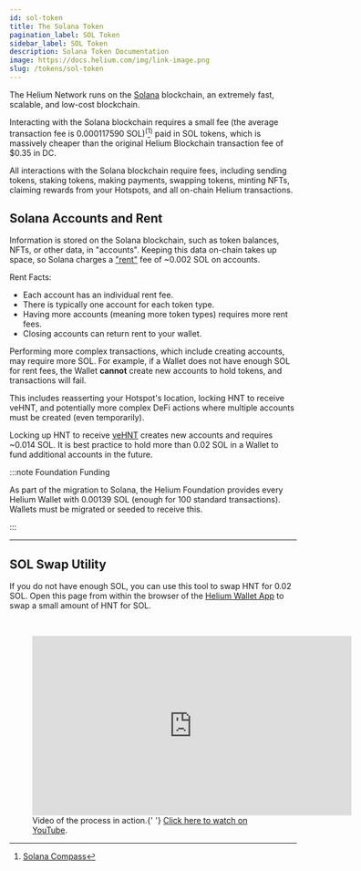 ```yaml
---
id: sol-token
title: The Solana Token
pagination_label: SOL Token
sidebar_label: SOL Token
description: Solana Token Documentation
image: https://docs.helium.com/img/link-image.png
slug: /tokens/sol-token
---
```


The Helium Network runs on the [Solana](https://solana.com/) blockchain, an extremely fast,
scalable, and low-cost blockchain.

Interacting with the Solana blockchain requires a small fee (the average transaction fee is
0.000117590 SOL)<sup>(</sup>[^1]<sup>)</sup> paid in SOL tokens, which is massively cheaper than the
original Helium Blockchain transaction fee of $0.35 in DC.

[^1]: [Solana Compass](https://solanacompass.com/statistics/fees)

All interactions with the Solana blockchain require fees, including sending tokens, staking tokens,
making payments, swapping tokens, minting NFTs, claiming rewards from your Hotspots, and all
on-chain Helium transactions.

## Solana Accounts and Rent

Information is stored on the Solana blockchain, such as token balances, NFTs, or other data, in
"accounts". Keeping this data on-chain takes up space, so Solana charges a
["rent"](https://solana.com/docs/terminology#rent) fee of ~0.002 SOL on accounts.

Rent Facts:

- Each account has an individual rent fee.
- There is typically one account for each token type.
- Having more accounts (meaning more token types) requires more rent fees.
- Closing accounts can return rent to your wallet.

Performing more complex transactions, which include creating accounts, may require more SOL. For
example, if a Wallet does not have enough SOL for rent fees, the Wallet **cannot** create new
accounts to hold tokens, and transactions will fail.

This includes reasserting your Hotspot's location, locking HNT to receive veHNT, and potentially
more complex DeFi actions where multiple accounts must be created (even temporarily).

Locking up HNT to receive [veHNT][vehnt] creates new accounts and requires ~0.014 SOL. It is best
practice to hold more than 0.02 SOL in a Wallet to fund additional accounts in the future.

:::note Foundation Funding

As part of the migration to Solana, the Helium Foundation provides every Helium Wallet with 0.00139
SOL (enough for 100 standard transactions). Wallets must be migrated or seeded to receive this.

:::

---

## SOL Swap Utility

If you do not have enough SOL, you can use this tool to swap HNT for 0.02 SOL. Open this page from
within the browser of the [Helium Wallet App][wallet-app] to swap a small amount of HNT for SOL.


<figure className="screensnippet-wrapper" style={{ padding: '16px' }}>
  <HntToFeeSol />
</figure>
<br />

<figure className="screensnippet-wrapper">
  <iframe
    style={{ margin: '10px', borderRadius: '14px' }}
    width="560"
    height="315"
    src="https://www.youtube.com/embed/maxW3cjCrcQ"
    title="YouTube video player"
    frameborder="0"
    allow="accelerometer; autoplay; clipboard-write; encrypted-media; gyroscope; picture-in-picture; web-share"
    allowfullscreen
  ></iframe>
  <figcaption>
    Video of the process in action.{' '}
    <a href="https://www.youtube.com/watch?v=maxW3cjCrcQ">Click here to watch on YouTube</a>.
  </figcaption>
</figure>

[wallet-app]: /wallets/helium-wallet-app
[vehnt]: /governance/vehnt
